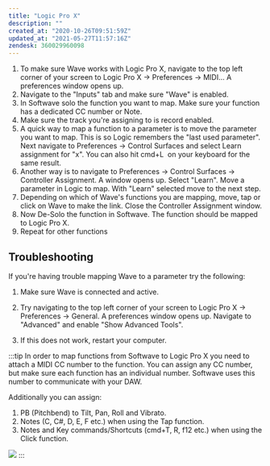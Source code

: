 ```yaml
---
title: "Logic Pro X"
description: ""
created_at: "2020-10-26T09:51:59Z"
updated_at: "2021-05-27T11:57:16Z"
zendesk: 360029960098
---
```



<YouTube id="U6vwHcoz0PU" />

1. To make sure Wave works with Logic Pro X, navigate to the top left corner of your screen to Logic Pro X → Preferences → MIDI... A preferences window opens up.
2. Navigate to the "Inputs" tab and make sure "Wave" is enabled.
3. In Softwave solo the function you want to map. Make sure your function has a dedicated CC number or Note.
4. Make sure the track you're assigning to is record enabled.
5. A quick way to map a function to a parameter is to move the parameter you want to map. This is so Logic remembers the "last used parameter". Next navigate to Preferences → Control Surfaces and select Learn assignment for "x". You can also hit cmd+L  on your keyboard for the same result.
6. Another way is to navigate to Preferences → Control Surfaces → Controller Assignment. A window opens up. Select "Learn". Move a parameter in Logic to map. With "Learn" selected move to the next step.
7. Depending on which of Wave's functions you are mapping, move, tap or click on Wave to make the link. Close the Controller Assignment window.
8. Now De-Solo the function in Softwave. The function should be mapped to Logic Pro X.
9. Repeat for other functions

## Troubleshooting

If you're having trouble mapping Wave to a parameter try the following:

1. Make sure Wave is connected and active.

2. Try navigating to the top left corner of your screen to Logic Pro X → Preferences → General. A preferences window opens up. Navigate to "Advanced" and enable "Show Advanced Tools".

3. If this does not work, restart your computer.

:::tip
In order to map functions from Softwave to Logic Pro X you need to attach a MIDI CC number to the function.
You can assign any CC number, but make sure each function has an individual number.
Softwave uses this number to communicate with your DAW.

Additionally you can assign:

1. PB (Pitchbend) to Tilt, Pan, Roll and Vibrato.
2. Notes (C, C#, D, E, F etc.) when using the Tap function.
3. Notes and Key commands/Shortcuts (cmd+T, R, f12 etc.) when using the Click function.

![](/images/article_360014727298_image_0.gif)
:::
